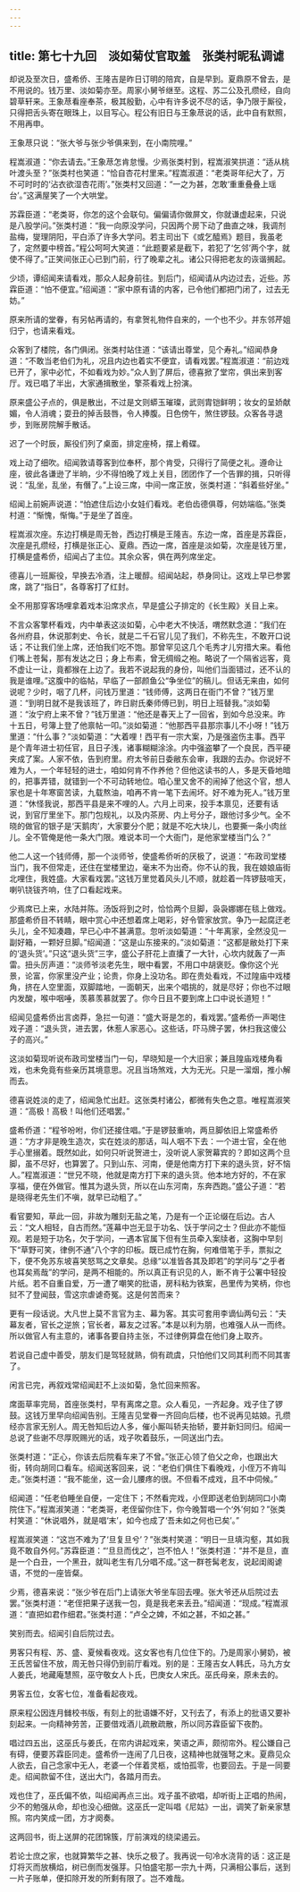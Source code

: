 ```yaml
---
---
---
```

title: 第七十九回　淡如菊仗官取羞　张类村昵私调谑
---



却说及至次日，盛希侨、王隆吉是昨日订明的陪宾，自是早到。夏鼎原不曾去，是不用说的。钱万里、淡如菊亦至。周家小舅爷继至。这程、苏二公及孔缵经，自向碧草轩来。王象荩看座奉茶，极其殷勤，心中有许多说不尽的话，争乃限于厮役，只得把舌头寄在眼珠上，以目写心。程公有旧日与王象荩说的话，此中自有默照，不用再申。

王象荩只说：“张大爷与张少爷俱来到，在小南院哩。”

程嵩淑道：“你去请去。”王象荩怎肯怠慢。少焉张类村到，程嵩淑笑拱道：“适从桃叶渡头至？”张类村也笑道：“恰自杏花村里来。”程嵩淑道：“老类哥年纪大了，万不可时时的‘沾衣欲湿杏花雨’。”张类村又回道：“一之为甚，怎敢‘重重叠叠上瑶台’。”这满屋笑了一个大哄堂。

苏霖臣道：“老类哥，你怎的这个会联句。偏偏请你做屏文，你就谦虚起来，只说是八股学问。”张类村道：“我一向原没学问，只因两个房下动了曲直之味，我调剂盐梅，燮理阴阳，平白添了许多大学问。若主司出下《或乞醯焉》题目，我虽老了，定然要中榜首。”程公呵呵大笑道：“此题要紧是截下，若犯了‘乞邻’两个字，就使不得了。”正笑间张正心已到门前，行了晚辈之礼。诸公只得把老友的诙谐搁起。

少顷，谭绍闻来请看戏，那众人起身前往。到后门，绍闻请从内边过去，近些。苏霖臣道：“怕不便宜。”绍闻道：“家中原有请的内客，已令他们都把门闭了，过去无妨。”

原来所请的堂眷，有另帖再请的，有拿贺礼物件自来的，一个也不少。并东邻芹姐归宁，也请来看戏。

众客到了楼院，各门俱闭。张类村站住道：“该请出尊堂，见个寿礼。”绍闻恭身道：“不敢当老伯们为礼，况且内边也着实不便宜，请看戏罢。”程嵩淑道：“前边戏已开了，家中必忙，不如看戏为妙。”众人到了屏后，德喜掀了堂帘，俱出来到客厅。戏已唱了半出，大家通揖散坐，擎茶看戏上扮演。

原来盛公子点的，俱是散出，不过是文则蟒玉璀璨，武则胄铠鲜明；妆女的呈娇献媚，令人消魂；耍丑的掉舌鼓唇，令人捧腹。日色傍午，煞住锣鼓。众客各寻退步，到账房院解手散话。

迟了一个时辰，厮役们列了桌面，排定座椅，摆上肴碟。

戏上动了细吹。绍闻敦请尊客到位奉杯，那个肯受，只得行了简便之礼。遵命让座，彼此各谦逊了半晌，少不得怕晚了戏上关目，团团作了一个告罪的揖，只听得说：“乱坐，乱坐，有僭了。”上设三席，中间一席正放，张类村道：“斜着些好坐。”

绍闻上前婉声说道：“怕遮住后边小女娃们看戏。老伯齿德俱尊，何妨端临。”张类村道：“惭愧，惭悔。”于是坐了首座。

程嵩淑次座。东边打横是周无咎，西边打横是王隆吉。东边一席，首座是苏霖臣，次座是孔缵经，打横是张正心、夏鼎。西边一席，首座是淡如菊，次座是钱万里，打横是盛希侨，绍闻占了主位。其余众客，俱在两列席坐定。

德喜儿一班厮役，早换去冷酒，注上暖醇。绍闻站起，恭身同让。这戏上早已参罢席，跳了“指日”，各尊客打了红封。

全不用那穿客场哩拿着戏本沿席求点，早是盛公子排定的《长生殿》关目上来。

不言众客擎杯看戏，内中单表这淡如菊，心中老大不快活，喟然默念道：“我们在各州府县，休说那刺史、令长，就是二千石官儿见了我们，不称先生，不敢开口说话；不让我们坐上席，还怕我们吃不饱。那曾罕见这几个毛秀才儿穷措大来。看他们嘴上苍髯，那有发达之日；身上布素，曾无绸缎之袍。略说了一个隔省远客，竟不虚让一让，竟都猴在上边了。我若不说起我的身份，叫他们当面错过，还不认的我是谁哩。”这腹中的临帖，早临了一部颜鱼公“争坐位”的稿儿。但话无来由，如何说呢？少时，咽了几杯，问钱万里道：“钱师傅，这两日在衙门不曾？”钱万里道：“到明日就不是我该班了，昨日尉氏秦师傅已到，明日上班替我。”淡如菊道：“汝宁府上来不曾？”钱万里道：“他还是春天上了一回省，到如今总没来。昨十五日，号簿上登了他禀帖一叩。”淡如菊道：“他那西平县那宗事儿不小呀！”钱万里道：“什么事？”淡如菊道：“大着哩！西平有一宗大案，乃是强盗伤主事。西平是个青年进士初任官，且日子浅，诸事糊糊涂涂。内中强盗攀了一个良民，西平硬夹成了案。人家不依，告到府里。府太爷前日委敝东会审，我跟的去办。你说好不难为人，一个年轻轻的进士，咱如何肯不作养他？但他这读书的人，多是天昏地暗的，把事弄错，就错到一个不可动转地位。咱心里又舍不的闹掉了他这个官，想人家也是十年寒窗苦读，九载熬油，咱再不肯一笔下去闹坏。好不难为死人。”钱万里道：“休怪我说，那西平县是来不哩的人。六月上司来，投手本禀见，还要有话说，到官厅里坐下。那门包规礼，以及内茶房、内上号分子，跟他讨多少气。全不晓的做官的银子是‘天鹅肉’，大家要分个肥；就是不吃大块儿，也要撕一条小肉丝儿。全不管俺是他一条大门限。难说本司一个大衙门，是他家堂楼当门么？”

他二人这一个钱师傅，那一个淡师爷，使盛希侨听的厌极了，说道：“布政司堂楼当门，我不但常走，还住在堂楼里边，毫末不为出奇。你不认的我，我在娘娘庙街北哩住，我姓盛。大家看戏罢。”这钱万里觉着风头儿不顺，就趁着一阵锣鼓喧天，喇叭铙钹齐响，住了口看起戏来。

少焉席已上来，水陆并陈。汤饭将到之时，恰恰两个旦脚，袅袅娜娜在毯上做戏。那盛希侨目不转睛，眼中赏心中还想着席上喝彩，好令管家放赏。争乃一起腐迂老头儿，全不知凑趣，早已心中不甚满意。忽听淡如菊道：“十年离家，全然没见一副好箱，一颗好旦脚。”绍闻道：“这是山东接来的。”淡如菊道：“这都是敝处打下来的‘退头货’。”只这“退头货”三字，盛公子肝花上直攮了一大针，心坎内就轰了一声雷。扭头厉声道：“淡师爷淡老先生，眼中看罢，不用口中胡褒贬。像你这个光景，论富，你家里没产业；论贵，你身上没功名。即在贵处看戏，不过隍庙中戏楼角，挤在人空里面，双脚踏地，一面朝天，出来个唱挑的，就是尽好；你也不过眼内发酸，喉中咽唾，羡慕羡慕就罢了。你今日且不要到席上口中说长道短！”

绍闻见盛希侨出言卤莽，急拦一句道：“盛大哥是怎的，看戏罢。”盛希侨一声喝住戏子道：“退头货，进去罢，休惹人家恶心。这些话，吓马牌子罢，休扫我这傻公子的高兴。”

这淡如菊现听说布政司堂楼当门一句，早晓知是一个大旧家；兼且隍庙戏楼角看戏，也未免竟有些亲历其境意思。况且当场煞戏，大为无光。只是一溜烟，推小解而去。

德喜说姓淡的走了，绍闻急忙出赶。这张类村诸公，都微有失色之意。唯程嵩淑笑道：“高极！高极！叫他们还唱罢。”

盛希侨道：“程爷吩咐，你们还接住唱。”于是锣鼓重响，两旦脚依旧上常盛希侨道：“方才非是晚生造次，实在姓淡的那话，叫人咽不下去：一个进士官，全在他手心里搦着。既然如此，如何只听说贺进士，没听说人家贺幕宾的？即如这两个旦脚，虽不尽好，也算罢了。只到山东、河南，便是他南方打下来的退头货，好不恼人。”程嵩淑道：“世兄不晓，他就是南方打下来的退头货。他本地方好的，不在家享福，便在外做官。惟其为退头货，所以在山东河南，东奔西跑。”盛公子道：“若是晓得老先生们不嗔，就早已动粗了。”

看官要知，草此一回，非故为雕刻无盐之笔，乃是有一个正论缀在后边。古人云：“文人相轻，自古而然。”莲幕中岂无显于功名、饫于学问之士？但此亦不能恒观。若是短于功名，欠于学问，一遇本官属下但有生员牵入案牍者，这胸中早刻下“草野可笑，律例不通”八个字的印板。既已成竹在胸，何难借笔于手，票拟之下，便不免苏东坡喜笑怒骂之文章矣。总缘“以准皆各其及即若”的学问与“之乎者也耳矣焉哉”的学问，是两不相能的。所以真正有识见的人，断不肯于公署中轻投片纸。若不自重自爱，万一遭了嘲笑的批语，房科粘为铁案，邑里传为笑柄，你也挝不了登闻鼓，雪这宗虐谑奇冤。这是何苦而来？

更有一段话说。大凡世上莫不言官为主、幕为客。其实可套用李谪仙两句云：“夫幕友者，官长之逆旅；官长者，幕友之过客。”本是以利为朋，也难强人从一而终。所以做官人有主意的，诸事各要自持主张，不过律例算盘在他们身上取齐。

若说自己虚中善受，朋友们是驾轻就熟，倘有疏虞，只怕他们又同其利而不同其害了。

闲言已完，再叙戏常绍闻赶不上淡如菊，急忙回来照客。

席面草率完局，首座张类村，早有离席之意。众人看见，一齐起身。戏子住了锣鼓。这钱万里早向绍闻告别。王隆吉见堂眷一齐回向后楼，也不说再见姑娘。孔缵经亦言家无别人。周无咎知后边人多，催小厮叫轿夫抬轿，要并新妇同归。绍闻一总说了些谢不尽厚贶赐光的话，戏子吹着鼓乐，一同送出门去。

张类村道：“正心，你该去后院看车来了不曾。”张正心领了伯父之命，也跟出大街，转向胡同口看车。绍闻送客回来，说：“老伯们俱住下看晚戏，小侄万不肯叫走。”张类村道：“我不能坐，这一会儿腰疼的很。不但看不成戏，且不中伺候。”

绍闻道：“任老伯睡坐自便，一定住下；不然看完戏，小侄即送老伯到胡同口小南院住下。”程嵩淑笑道：“老类哥，老侄留你住下，你今晚暂唱一个‘外’何如？”张类村笑道：“休说唱外，就是唱‘末’，如今也成了‘吾未如之何也已矣’。”

程嵩淑笑道：“这岂不难为了‘旦复旦兮’？”张类村笑道：“明日一旦填沟壑，其如我竟不敢自外何。”苏霖臣道：“‘旦旦而伐之’，岂不怕人！”张类村道：“并不是旦，直是一个白丑，一个黑丑，就叫老生有几分唱不成。”这一群苍髯老友，说起闺阁谑语，不觉的一座皆粲。

少焉，德喜来说：“张少爷在后门上请张大爷坐车回去哩。张大爷还从后院过去罢。”张类村道：“老侄把果子送我一包，竟是我老来丢丑。”绍闻道：“现成。”程嵩淑道：“直把如君作细君。”张类村道：“卢仝之婢，不如之甚，不如之甚。”

笑别而去。绍闻引自后院过去。

男客只有程、苏、盛、夏候看夜戏。这女客也有几位住下的。乃是周家小舅奶，被王氏苦留住不放，周无咎只得仍到前厅看戏。别的是：王隆吉女人韩氏，马九方女人姜氏，地藏庵慧照，巫守敬女人卜氏，巴庚女人宋氏。巫氏母亲，原未去的。

男客五位，女客七位，准备看起夜戏。

原来程公因连月雠校书版，有刻上的批语嫌不好，又刊去了，有添上的批语又要补刻起来。一向精神劳苦，正要借戏酒儿疏散疏散，所以同苏霖臣留下夜酌。

唱过四五出，这巫氏与姜氏，在帘内讲起戏来，笑语之声，颇彻帘外。程公嫌自己有碍，便要苏霖臣同走。盛希侨一连闹了几日夜，这精神也就强弩之末。夏鼎见众人欲去，自己念家中无人，老婆一个伴着灵柩，或怕孤零，也要回去。于是一同要走。绍闻款留不住，送出大门，各踏月而去。

戏也住了，巫氏偏不依，叫绍闻再点三出。戏子虽不欲唱，却听街上正唱的热闹，少不的勉强从命，却也没心细做。这巫氏一定叫唱《尼姑》一出，调笑了新亲家慧照。帘内笑成一团，方才阕奏。

这两回书，街上送屏的花团锦簇，厅前演戏的绕梁遏云。

若论士庶之家，也就算繁华之甚、快乐之极了。我再说一句冷水浇背的话：这正是灯将灭而放横焰，树已倒而发强芽。只怕盛宅那一宗九十两，只满相公事后，送到一片子账单，便扣除开发的所剩有限了。岂不难哉。